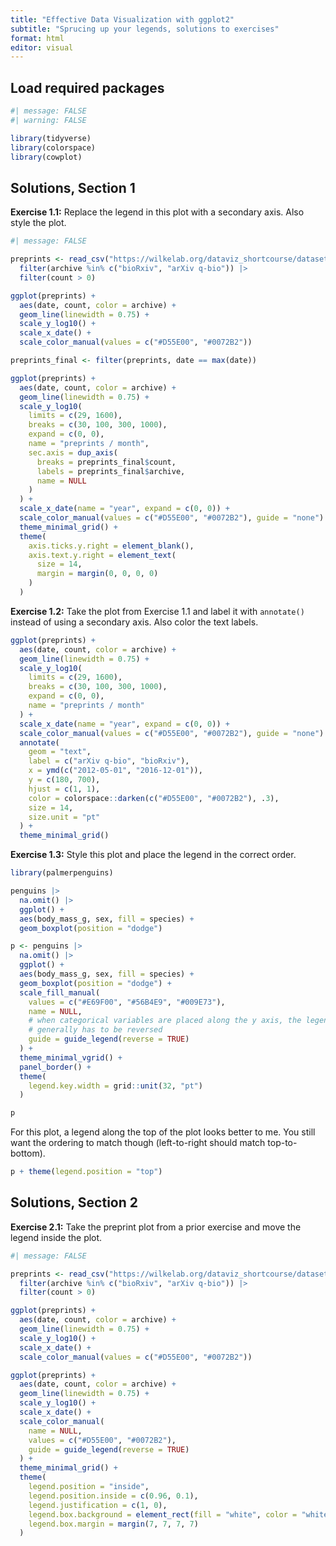 ```yaml
---
title: "Effective Data Visualization with ggplot2"
subtitle: "Sprucing up your legends, solutions to exercises"
format: html
editor: visual
---
```


## Load required packages

```r
#| message: FALSE
#| warning: FALSE

library(tidyverse)
library(colorspace)
library(cowplot)
```

## Solutions, Section 1

**Exercise 1.1:** Replace the legend in this plot with a secondary axis. Also style the plot.

```r
#| message: FALSE

preprints <- read_csv("https://wilkelab.org/dataviz_shortcourse/datasets/preprints.csv") |>
  filter(archive %in% c("bioRxiv", "arXiv q-bio")) |>
  filter(count > 0)

ggplot(preprints) +
  aes(date, count, color = archive) + 
  geom_line(linewidth = 0.75) +
  scale_y_log10() + 
  scale_x_date() +
  scale_color_manual(values = c("#D55E00", "#0072B2"))

```

```r
preprints_final <- filter(preprints, date == max(date))

ggplot(preprints) +
  aes(date, count, color = archive) + 
  geom_line(linewidth = 0.75) +
  scale_y_log10(
    limits = c(29, 1600),
    breaks = c(30, 100, 300, 1000),
    expand = c(0, 0),
    name = "preprints / month",
    sec.axis = dup_axis(
      breaks = preprints_final$count,
      labels = preprints_final$archive,
      name = NULL
    )
  ) + 
  scale_x_date(name = "year", expand = c(0, 0)) +
  scale_color_manual(values = c("#D55E00", "#0072B2"), guide = "none") +
  theme_minimal_grid() +
  theme(
    axis.ticks.y.right = element_blank(),
    axis.text.y.right = element_text(
      size = 14,
      margin = margin(0, 0, 0, 0)
    )
  )
```

**Exercise 1.2:** Take the plot from Exercise 1.1 and label it with `annotate()` instead of using a secondary axis. Also color the text labels.

```r
ggplot(preprints) +
  aes(date, count, color = archive) + 
  geom_line(linewidth = 0.75) +
  scale_y_log10(
    limits = c(29, 1600),
    breaks = c(30, 100, 300, 1000),
    expand = c(0, 0),
    name = "preprints / month"
  ) + 
  scale_x_date(name = "year", expand = c(0, 0)) +
  scale_color_manual(values = c("#D55E00", "#0072B2"), guide = "none") +
  annotate(
    geom = "text",
    label = c("arXiv q-bio", "bioRxiv"),
    x = ymd(c("2012-05-01", "2016-12-01")),
    y = c(180, 700),
    hjust = c(1, 1),
    color = colorspace::darken(c("#D55E00", "#0072B2"), .3),
    size = 14,
    size.unit = "pt"
  ) +
  theme_minimal_grid()
```

**Exercise 1.3:** Style this plot and place the legend in the correct order.

```r
library(palmerpenguins)

penguins |>
  na.omit() |>
  ggplot() +
  aes(body_mass_g, sex, fill = species) +
  geom_boxplot(position = "dodge")
```

```r
p <- penguins |>
  na.omit() |>
  ggplot() +
  aes(body_mass_g, sex, fill = species) +
  geom_boxplot(position = "dodge") +
  scale_fill_manual(
    values = c("#E69F00", "#56B4E9", "#009E73"),
    name = NULL,
    # when categorical variables are placed along the y axis, the legend
    # generally has to be reversed
    guide = guide_legend(reverse = TRUE)
  ) +
  theme_minimal_vgrid() +
  panel_border() +
  theme(
    legend.key.width = grid::unit(32, "pt")
  )

p
```

For this plot, a legend along the top of the plot looks better to me. You still want the ordering to match though (left-to-right should match top-to-bottom).

```r
p + theme(legend.position = "top")
```

## Solutions, Section 2

**Exercise 2.1:** Take the preprint plot from a prior exercise and move the legend inside the plot.

```r
#| message: FALSE

preprints <- read_csv("https://wilkelab.org/dataviz_shortcourse/datasets/preprints.csv") |>
  filter(archive %in% c("bioRxiv", "arXiv q-bio")) |>
  filter(count > 0)

ggplot(preprints) +
  aes(date, count, color = archive) + 
  geom_line(linewidth = 0.75) +
  scale_y_log10() + 
  scale_x_date() +
  scale_color_manual(values = c("#D55E00", "#0072B2"))
```

```r
ggplot(preprints) +
  aes(date, count, color = archive) + 
  geom_line(linewidth = 0.75) +
  scale_y_log10() + 
  scale_x_date() +
  scale_color_manual(
    name = NULL,
    values = c("#D55E00", "#0072B2"),
    guide = guide_legend(reverse = TRUE)
  ) +
  theme_minimal_grid() +
  theme(
    legend.position = "inside",
    legend.position.inside = c(0.96, 0.1),
    legend.justification = c(1, 0),
    legend.box.background = element_rect(fill = "white", color = "white"),
    legend.box.margin = margin(7, 7, 7, 7)
  )
```
